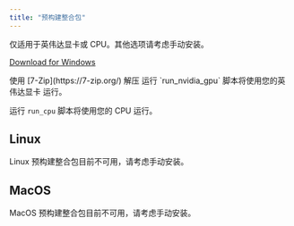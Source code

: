 ```yaml
---
title: "预构建整合包"
---
```



<Tabs>
<Tab title="Windows">
仅适用于英伟达显卡或 CPU。其他选项请考虑手动安装。

<Steps>
<Step title="下载">
<a className="prose" href="https://github.com/comfyanonymous/ComfyUI/releases/latest/download/ComfyUI_windows_portable_nvidia.7z" style={{ display: 'inline-block', backgroundColor: '#0078D6', color: '#ffffff', padding: '10px 20px', borderRadius: '8px', borderColor: "transparent", textDecoration: 'none', fontWeight: 'bold'}}>
    <p className="prose" style={{ margin: 0, fontSize: "0.8rem" }}>Download for Windows</p>
  </a>
</Step>

<Step title="解压">
使用 [7-Zip](https://7-zip.org/) 解压
</Step>
<Step title="运行">
运行 `run_nvidia_gpu` 脚本将使用您的英伟达显卡 运行。

运行 `run_cpu` 脚本将使用您的 CPU 运行。
</Step>
</Steps>
</Tab>
<Tab title="Linux">
## Linux


<Warning>
Linux 预构建整合包目前不可用，请考虑手动安装。
</Warning>

</Tab>

<Tab title="MacOS">

## MacOS

<Warning>
MacOS 预构建整合包目前不可用，请考虑手动安装。
</Warning>
</Tab>
</Tabs>
